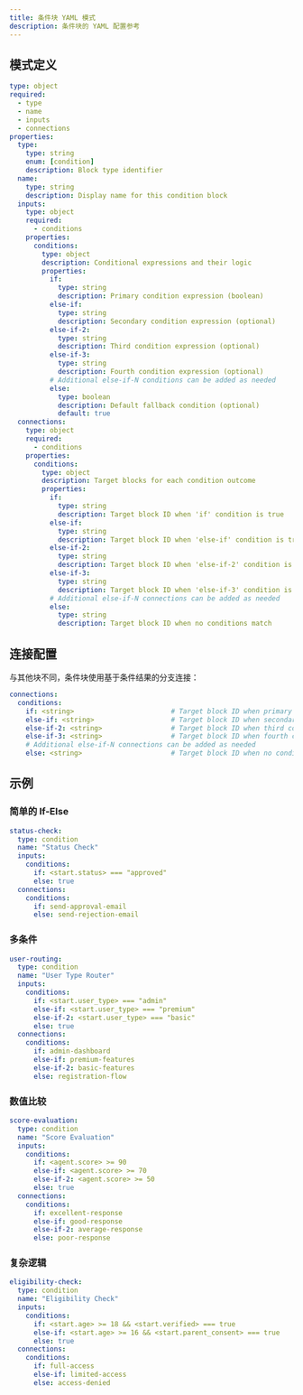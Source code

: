 ```yaml
---
title: 条件块 YAML 模式
description: 条件块的 YAML 配置参考
---
```


## 模式定义

```yaml
type: object
required:
  - type
  - name
  - inputs
  - connections
properties:
  type:
    type: string
    enum: [condition]
    description: Block type identifier
  name:
    type: string
    description: Display name for this condition block
  inputs:
    type: object
    required:
      - conditions
    properties:
      conditions:
        type: object
        description: Conditional expressions and their logic
        properties:
          if:
            type: string
            description: Primary condition expression (boolean)
          else-if:
            type: string
            description: Secondary condition expression (optional)
          else-if-2:
            type: string
            description: Third condition expression (optional)
          else-if-3:
            type: string
            description: Fourth condition expression (optional)
          # Additional else-if-N conditions can be added as needed
          else:
            type: boolean
            description: Default fallback condition (optional)
            default: true
  connections:
    type: object
    required:
      - conditions
    properties:
      conditions:
        type: object
        description: Target blocks for each condition outcome
        properties:
          if:
            type: string
            description: Target block ID when 'if' condition is true
          else-if:
            type: string
            description: Target block ID when 'else-if' condition is true
          else-if-2:
            type: string
            description: Target block ID when 'else-if-2' condition is true
          else-if-3:
            type: string
            description: Target block ID when 'else-if-3' condition is true
          # Additional else-if-N connections can be added as needed
          else:
            type: string
            description: Target block ID when no conditions match
```

## 连接配置

与其他块不同，条件块使用基于条件结果的分支连接：

```yaml
connections:
  conditions:
    if: <string>                        # Target block ID when primary condition is true
    else-if: <string>                   # Target block ID when secondary condition is true (optional)
    else-if-2: <string>                 # Target block ID when third condition is true (optional)
    else-if-3: <string>                 # Target block ID when fourth condition is true (optional)
    # Additional else-if-N connections can be added as needed
    else: <string>                      # Target block ID when no conditions match (optional)
```

## 示例

### 简单的 If-Else

```yaml
status-check:
  type: condition
  name: "Status Check"
  inputs:
    conditions:
      if: <start.status> === "approved"
      else: true
  connections:
    conditions:
      if: send-approval-email
      else: send-rejection-email
```

### 多条件

```yaml
user-routing:
  type: condition
  name: "User Type Router"
  inputs:
    conditions:
      if: <start.user_type> === "admin"
      else-if: <start.user_type> === "premium"
      else-if-2: <start.user_type> === "basic"
      else: true
  connections:
    conditions:
      if: admin-dashboard
      else-if: premium-features
      else-if-2: basic-features
      else: registration-flow
```

### 数值比较

```yaml
score-evaluation:
  type: condition
  name: "Score Evaluation"
  inputs:
    conditions:
      if: <agent.score> >= 90
      else-if: <agent.score> >= 70
      else-if-2: <agent.score> >= 50
      else: true
  connections:
    conditions:
      if: excellent-response
      else-if: good-response
      else-if-2: average-response
      else: poor-response
```

### 复杂逻辑

```yaml
eligibility-check:
  type: condition
  name: "Eligibility Check"
  inputs:
    conditions:
      if: <start.age> >= 18 && <start.verified> === true
      else-if: <start.age> >= 16 && <start.parent_consent> === true
      else: true
  connections:
    conditions:
      if: full-access
      else-if: limited-access
      else: access-denied
```